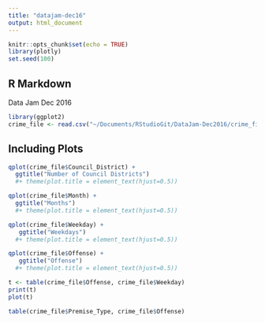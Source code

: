 ```yaml
---
title: "datajam-dec16"
output: html_document
---
```


```r
knitr::opts_chunk$set(echo = TRUE)
library(plotly)
set.seed(100)
```

## R Markdown

Data Jam Dec 2016

```r
library(ggplot2)
crime_file <- read.csv("~/Documents/RStudioGit/DataJam-Dec2016/crime_file.csv")
```

## Including Plots



```r
qplot(crime_file$Council_District) +
  ggtitle("Number of Council Districts")
  #+ theme(plot.title = element_text(hjust=0.5))
```



```r
qplot(crime_file$Month) +
  ggtitle("Months")
  #+ theme(plot.title = element_text(hjust=0.5))
```

```r
qplot(crime_file$Weekday) +
   ggtitle("Weekdays")
  #+ theme(plot.title = element_text(hjust=0.5))
```


```r
qplot(crime_file$Offense) +
   ggtitle("Offense")
  #+ theme(plot.title = element_text(hjust=0.5))

t <- table(crime_file$Offense, crime_file$Weekday)
print(t)
plot(t)

table(crime_file$Premise_Type, crime_file$Offense)

```

<!-- ```{r echo=FALSE} -->
<!-- d <- diamonds[sample(nrow(diamonds), 1000), ] -->
<!-- plot_ly(d, x = ~carat, y = ~price, color = ~carat, -->
<!--         size = ~carat, text = ~paste("Clarity: ", clarity)) -->
<!-- ``` -->